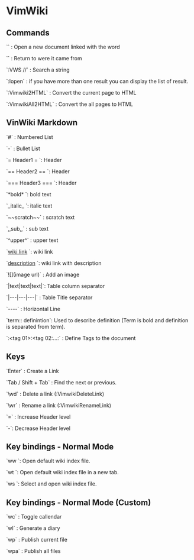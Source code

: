 = VimWiki =


== Commands ==


`<enter>` : Open a new document linked with the word

`<backspace>` : Return to were it came from

`:VWS /<string to search>/` : Search a string

`:lopen` : if you have more than one result you can display the list of result.

`:Vimwiki2HTML` : Convert the current page to HTML

`:VimwikiAll2HTML` : Convert the all pages to HTML

== VinWiki Markdown ==


`#` : Numbered List

`-` : Bullet List

`= Header1 = `: Header

`== Header2 == `: Header

`=== Header3 === `: Header

`*bold* `: bold text

`_italic_ `: italic text

`~~scratch~~` : scratch text

`,,sub,,` : sub text

`^upper^` : upper text

`[[wiki link]] `: wiki link

`[[wiki link|description]] `: wiki link with description

`![<alternative text>](image url)` : Add an image

`|text|text|text|`: Table column separator

`|---|---|---|` : Table Title separator

`----` : Horizontal Line

`term:: definintion`: Used to describe definition (Term is bold and definition is separated from term).

`:<tag 01>:<tag 02:...:` : Define Tags to the document

== Keys ==

`Enter` : Create a Link

`Tab / Shift + Tab` : Find the next or previous.

`\wd` : Delete a link (:VimwikiDeleteLink)

`\wr` : Rename a link (:VimwikiRenameLink)

`=` : Increase Header level

`-`: Decrease Header level

== Key bindings - Normal Mode ==

`<Leader>ww `: Open default wiki index file.

`<Leader>wt `: Open default wiki index file in a new tab.

`<Leader>ws `: Select and open wiki index file.

== Key bindings - Normal Mode (Custom) ==

`<Leader>wc` : Toggle callendar

`<Leader>wl` : Generate a diary

`<Leader>wp` : Publish current file

`<Leader>wpa` : Publish all files

